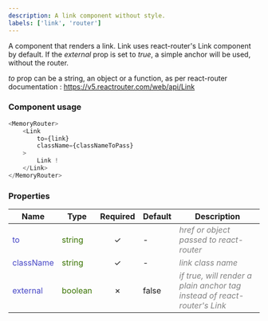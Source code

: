 ```yaml
---
description: A link component without style.
labels: ['link', 'router']
---
```



A component that renders a link. Link uses react-router's Link component by default. If the _external_ prop is set to _true_, a simple anchor will be used, without the router.

_to_ prop can be a string, an object or a function, as per react-router documentation : https://v5.reactrouter.com/web/api/Link

### Component usage
```js
<MemoryRouter>
    <Link 
        to={link}
        className={classNameToPass}
    >
        Link !
    </Link>
</MemoryRouter>
```

### Properties
| **Name**      | **Type** | **Required** | **Default** | **Description** |
| ----------- | ----------- | :-----------: | ----------- | ----------- |
| <font color='#4646c6'>to</font> | <font color="#397300">string</font> | &check; | - | <font color="grey">*href or object passed to react-router*</font> |
| <font color='#4646c6'>className</font> | <font color="#397300">string</font> | &check; | - | <font color="grey">*link class name*</font> |
| <font color='#4646c6'>external</font> | <font color="#397300">boolean</font> | &cross; | false | <font color="grey">*if _true_, will render a plain anchor tag instead of react-router's Link*</font> |